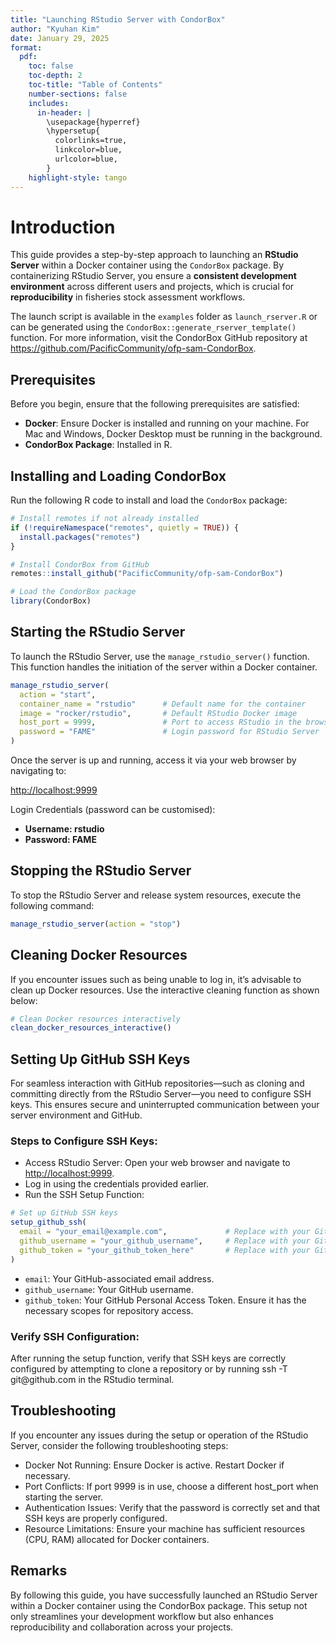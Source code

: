 ```yaml
---
title: "Launching RStudio Server with CondorBox"
author: "Kyuhan Kim"
date: January 29, 2025
format:
  pdf:
    toc: false
    toc-depth: 2
    toc-title: "Table of Contents"
    number-sections: false
    includes:
      in-header: |
        \usepackage{hyperref}
        \hypersetup{
          colorlinks=true,
          linkcolor=blue,
          urlcolor=blue,
        }
    highlight-style: tango
---
```


# Introduction

This guide provides a step-by-step approach to launching an **RStudio Server** within a Docker container using the `CondorBox` package. By containerizing RStudio Server, you ensure a **consistent development environment** across different users and projects, which is crucial for **reproducibility** in fisheries stock assessment workflows.

The launch script is available in the `examples` folder as `launch_rserver.R` or can be generated using the `CondorBox::generate_rserver_template()` function. For more information, visit the CondorBox GitHub repository at [https://github.com/PacificCommunity/ofp-sam-CondorBox](https://github.com/PacificCommunity/ofp-sam-CondorBox).


## Prerequisites

Before you begin, ensure that the following prerequisites are satisfied:

- **Docker**: Ensure Docker is installed and running on your machine. For Mac and Windows, Docker Desktop must be running in the background.
- **CondorBox Package**: Installed in R.

## Installing and Loading CondorBox

Run the following R code to install and load the `CondorBox` package:

```r
# Install remotes if not already installed
if (!requireNamespace("remotes", quietly = TRUE)) {
  install.packages("remotes")
}

# Install CondorBox from GitHub
remotes::install_github("PacificCommunity/ofp-sam-CondorBox")

# Load the CondorBox package
library(CondorBox)
```

## Starting the RStudio Server

To launch the RStudio Server, use the `manage_rstudio_server()` function. This function handles the initiation of the server within a Docker container.

```r
manage_rstudio_server(
  action = "start",
  container_name = "rstudio"      # Default name for the container
  image = "rocker/rstudio",       # Default RStudio Docker image
  host_port = 9999,               # Port to access RStudio in the browser
  password = "FAME"               # Login password for RStudio Server
)
```
Once the server is up and running, access it via your web browser by navigating to:

[http://localhost:9999](http://localhost:9999)

Login Credentials (password can be customised):

- **Username: rstudio**
- **Password: FAME**

## Stopping the RStudio Server

To stop the RStudio Server and release system resources, execute the following command:

```r
manage_rstudio_server(action = "stop")
```

## Cleaning Docker Resources

If you encounter issues such as being unable to log in, it's advisable to clean up Docker resources. Use the interactive cleaning function as shown below:

```r
# Clean Docker resources interactively
clean_docker_resources_interactive()
```

## Setting Up GitHub SSH Keys

For seamless interaction with GitHub repositories—such as cloning and committing directly from the RStudio Server—you need to configure SSH keys. This ensures secure and uninterrupted communication between your server environment and GitHub.

### Steps to Configure SSH Keys:

- Access RStudio Server: Open your web browser and navigate to [http://localhost:9999](http://localhost:9999).
- Log in using the credentials provided earlier.
- Run the SSH Setup Function:

```r
# Set up GitHub SSH keys
setup_github_ssh(
  email = "your_email@example.com",             # Replace with your GitHub email
  github_username = "your_github_username",     # Replace with your GitHub username
  github_token = "your_github_token_here"       # Replace with your GitHub Personal Access Token
)
```

- `email`: Your GitHub-associated email address.
- `github_username`: Your GitHub username.
- `github_token`: Your GitHub Personal Access Token. Ensure it has the necessary scopes for repository access.

### Verify SSH Configuration:

After running the setup function, verify that SSH keys are correctly configured by attempting to clone a repository or by running ssh -T git@github.com in the RStudio terminal.

## Troubleshooting
If you encounter any issues during the setup or operation of the RStudio Server, consider the following troubleshooting steps:

- Docker Not Running: Ensure Docker is active. Restart Docker if necessary.
- Port Conflicts: If port 9999 is in use, choose a different host_port when starting the server.
- Authentication Issues: Verify that the password is correctly set and that SSH keys are properly configured.
- Resource Limitations: Ensure your machine has sufficient resources (CPU, RAM) allocated for Docker containers.

## Remarks

By following this guide, you have successfully launched an RStudio Server within a Docker container using the CondorBox package. This setup not only streamlines your development workflow but also enhances reproducibility and collaboration across your projects.
